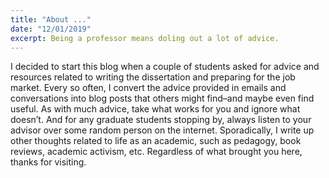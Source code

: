 ```yaml
---
title: "About ..."
date: "12/01/2019"
excerpt: Being a professor means doling out a lot of advice.
---
```



 I decided to start this blog when a couple of students asked for advice and resources related to writing the dissertation and preparing for the job market. Every so often, I convert the advice provided in emails and conversations into blog posts that others might find--and maybe even find useful. As with much advice, take what works for you and ignore what doesn't. And for any graduate students stopping by, always listen to your advisor over some random person on the internet. Sporadically, I write up other thoughts related to life as an academic, such as pedagogy, book reviews, academic activism, etc. Regardless of what brought you here, thanks for visiting.
